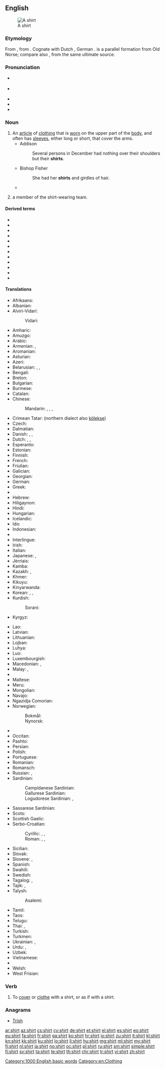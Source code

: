 ==English==
{{wikipedia}}
[[Image:Shirt.jpg|thumb|A shirt]]

===Etymology===
From {{etyl|ang|en}} {{term|scyrte|lang=ang}}, from {{etyl|gem-pro|en}} {{term/t|gem-pro|*skurtijǭ}}.  Cognate with Dutch {{term|schort|lang=nl}}, German {{term|Schürze||apron|lang=de}}. {{term|skirt|Skirt|lang=en}} is a parallel formation from Old Norse; compare also {{term|short|lang=en}}, from the same ultimate source.

===Pronunciation===
* {{a|US}} {{IPA|/ʃɜːrt/}}
* {{a|UK}} {{IPA|/ʃɜːt/}}
* {{audio|en-us-shirt.ogg|Audio (US)}}
* {{audio|En-uk-shirt.ogg|Audio (UK)}}
* {{rhymes|ɜː(r)t}}

===Noun===
{{en-noun}}

# An [[article]] of [[clothing]] that is [[wear|worn]] on the upper part of the [[body]], and often has [[sleeve]]s, either long or short, that cover the arms.
#* Addison
#*: Several persons in December had nothing over their shoulders but their '''shirts'''.
#* Bishop Fisher
#*: She had her '''shirts''' and girdles of hair.
#* {{quote-news
|year=2012
|date=April 9
|author=Mandeep Sanghera
|title=Tottenham 1 - 2 Norwich
|work=BBC Sport
|url=http://www.bbc.co.uk/sport/0/football/17581358
|page=
|passage=Holt was furious referee Michael Oliver refused to then award him a penalty after Ledley King appeared to pull his '''shirt''' and his anger was compounded when Spurs immediately levelled.}}
# {{context|"[[shirts and skins]]" games|lang=en}} a member of the shirt-wearing team.

====Derived terms====
* {{l/en|dress shirt}}
* {{l/en|nightshirt}}
* {{l/en|give the shirt off one's back}}
* {{l/en|hair shirt}}
* {{l/en|keep one's shirt on}}
* {{l/en|lose one's shirt}}
* {{l/en|polo shirt}}
* {{l/en|shirts and skins}}
* {{l/en|stuffed shirt}}
* {{l/en|sweatshirt}}
* {{l/en|t-shirt}}
* {{l/en|undershirt}}

====Translations====
{{trans-top|article of clothing}}
* Afrikaans: {{t|af|hemp}}
* Albanian: {{t|sq|këmish}}
* Alviri-Vidari:
*: Vidari: {{t|avd|پیران|tr=pirān}}
* Amharic: {{t|am|ሸሚዝ|tr=šämiz|sc=Ethi}}
* Amuzgo: {{t|amu|kotôⁿ}}
* Arabic: {{t|ar|قميص|m|tr=qamīṣ}}
* Armenian: {{t|hy|վերնաշապիկ|tr=vernašapik}},  {{t|hy|շապիկ|tr=šapik}}
* Aromanian: {{t|rup|cãmeashã|f}}
* Asturian: {{t|ast|camisa|f}}
* Azeri: {{t+|az|köynək}}
* Belarusian: {{t|be|кашуля|f|tr=kašúlja|sc=Cyrl}}, {{t|be|сарочка|f|tr=saróčka|sc=Cyrl}}, {{t|be|рубашка|f|tr=rubáška|sc=Cyrl}}
* Bengali: {{t|bn|শার্ট|tr=sharţ|sc=Beng}}
* Breton: {{t+|br|roched|f}}
* Bulgarian: {{t+|bg|риза|f|tr=ríza|sc=Cyrl}}
* Burmese: {{t+|my|အင်္ကျီ|tr=in׃ gji|sc=Mymr}}
* Catalan: {{t+|ca|camisa|f}}
* Chinese:
*: Mandarin: {{t+|cmn|襯衫|sc=Hani}},  {{t+|cmn|衬衫|tr=chènshān|sc=Hani}},  {{t+|cmn|襯衣|sc=Hani}},  {{t+|cmn|衬衣|tr=chènyī|sc=Hani}}
* Crimean Tatar: {{t|crh|kölmek}} (northern dialect also [[kölekse]])
* Czech: {{t+|cs|košile|f}}
* Dalmatian: {{t|dlm|camaisa|f}}
* Danish: {{t|da|bluse|c}}, {{t|da|skjorte|c}}, {{t|da|trøje|c}}
* Dutch: {{t+|nl|hemd|n}}, {{t+|nl|overhemd|n}}, {{t+|nl|shirt}}
* Esperanto: {{t|eo|ĉemizo}}
* Estonian: {{t+|et|särk}}
* Finnish: {{t+|fi|paita}}
* French: {{t+|fr|chemise|f}}
* Friulian: {{t|fur|čhamese|f}}
* Galician: {{t+|gl|camisa|f}}
* Georgian: {{t|ka|პერანგი|tr=perangi|sc=Geor}}
* German: {{t+|de|Hemd|n}}
* Greek: {{t+|el|πουκάμισο|n|tr=poukámiso|sc=Grek}}
* {{trreq|gu}}
* Hebrew: {{t+|he|חולצה|f|tr=khultsá}}
* Hiligaynon: {{t|hil|kamisadentro}}
* Hindi: {{t|hi|क़मीज़|f|tr=qamīz|sc=Deva}}
* Hungarian: {{t+|hu|ing}}
* Icelandic: {{t+|is|skyrta|f}}
* Ido: {{t+|io|kamizo}}
* Indonesian: {{t+|id|kemeja}}
* {{trreq|ia}}
* Interlingue: {{t|ie|camise}}
* Irish: {{t+|ga|léine|f}}
* Italian: {{t+|it|camicia|f}}
* Japanese: {{t|ja|シャツ|tr=shatsu}}, {{qualifier|business shirt, "white shirt"}} {{t|ja|ワイシャツ|tr=waishatsu|sc=Jpan}}
* Jèrriais: {{t|roa-jer|c'mînse|f}}
* Kamba: {{t|kam|shati}}
* Kazakh: {{t|kk|жейде|tr=jeyde|sc=Cyrl}}, {{t|kk|көйлек|tr=köylek|sc=Cyrl}}
* Khmer: {{t+|km|អាវ|tr=aav|sc=Khmr}}
* Kikuyu: {{t|ki|sati}}
* Kinyarwanda: {{t|rw|ijipo}}
* Korean: {{t+|ko|셔츠|tr=syeochu|sc=Kore}}, {{t|ko|와이 셔츠|tr=wai syeochu|sc=Kore}}, {{t+|ko|남방|tr=nambang|sc=Kore}}
* Kurdish:
*: Sorani: {{t+|ku|کراس}}
* Kyrgyz: {{t|ky|көйнөк|tr=köynök|sc=Cyrl}}
{{trans-mid}}
* Lao: {{t+|lo|ເສື້ອເຊີດ|tr=sư̄a sœ̄t|sc=Laoo}}
* Latvian: {{t|lv|krekls}}
* Lithuanian: {{t|lt|marškiniai|m-p}}
* Lojban: {{t|jbo|creka}}
* Luhya: {{t|luy|lishati}}
* Luo: {{t|luo|shat}}
* Luxembourgish: {{t|lb|Hiem|n}}
* Macedonian: {{t|mk|кошула|f|tr=kóšula}}, {{t|mk|маица|f|tr=máica}}
* Malay: {{t|ms|baju}}, {{t|ms|kemeja}}
* {{trreq|ml}}
* Maltese: {{t|mt|qmis|f}}
* Meru: {{t|mer|shati}}
* Mongolian: {{t|mn|дотуур цамц|tr=dotuur tsamts|sc=Cyrl}}
* Navajo: {{t|nv|deijiʼ ééʼ}}
* Ngazidja Comorian: {{t|zdj|shatri|c5|c6}}
* Norwegian:
*: Bokmål: {{t+|nb|skjorte|m|f}}
*: Nynorsk: {{t|nn|skjorte|f}}
* {{trreq|nov}}
* Occitan: {{t+|oc|camisa|f}}
* Pashto: {{t+|ps|خت|m|tr=xət|sc=ps-Arab}}
* Persian: {{t+|fa|پیراهن|tr=pirâhan|sc=fa-Arab}}
* Polish: {{t+|pl|koszula|f}}
* Portuguese: {{t+|pt|camisa|f}}
* Romanian: {{t+|ro|cămașă|f}}
* Romansch: {{t|rm|chamischa|f}}
* Russian: {{t+|ru|рубашка|f|tr=rubáška}}, {{t+|ru|сорочка|f|tr=soróčka|sc=Cyrl}}
* Sardinian: {{t|sc|camigia}}
*: Campidanese Sardinian: {{t|sro|camisa}}
*: Gallurese Sardinian: {{t|sdn|camisgia}}
*: Logudorese Sardinian: {{t|src|bentòne}}, {{t|src|camisa}}
* Sassarese Sardinian: {{t|sdc|camixa}}
* Scots: {{t|sco|sark}}
* Scottish Gaelic: {{t|gd|lèine|f}}
* Serbo-Croatian:
*: Cyrillic: {{t|sh|кошуља|f|sc=Cyrl}}, {{t|sh|мајица|f|sc=Cyrl}}, {{t|sh|рубача|f|sc=Cyrl}}
*: Roman: {{t|sh|košulja|f}}, {{t|sh|majica|f}}, {{t|sh|rubača|f|sc=Cyrl}}
* Sicilian: {{t+|scn|cammisa|f}}
* Slovak: {{t|sk|košeľa|f}}
* Slovene: {{t+|sl|srajca|f}}, {{t|sl|majica|f}}
* Spanish: {{t+|es|camisa|f}}
* Swahili: {{t+|sw|shati}}
* Swedish: {{t+|sv|skjorta|c}}
* Tagalog: {{t|tl|kamiseta}}, {{t|tl|kamisa}}
* Tajik: {{t|tg|курта|tr=kurta|sc=Cyrl}}, {{t|tg|пироҳан|tr=pirohan|sc=Cyrl}}
* Talysh:
*: Asalemi: {{t|tly|شوی|tr=šavi|sc=fa-Arab}}
* Tamil: {{t+|ta|சட்டை|tr=sattai}}
* Taos: {{t|twf|cûdena}}
* Telugu: {{t+|te|చొక్కా|tr=cokkā}}
* Thai: {{t|th|เสื้อเชิ้ต|tr=sêua chért}}, {{t+|th|เสื้อ|tr=sêua}}
* Turkish: {{t+|tr|gömlek}}
* Turkmen: {{t|tk|köýnek}}
* Ukrainian: {{t|uk|сорочка|f|tr=soróčka|sc=Cyrl}}, {{t|uk|кошуля|f|tr=košúlja|sc=Cyrl}}
* Urdu: {{t|ur|قمیض|f|tr=qamīz|sc=ur-Arab}}, {{t|ur|قمیص|f|tr=qamīs|sc=ur-Arab}}
* Uzbek: {{t|uz|ko'ylak}}
* Vietnamese: {{t+|vi|áo sơ mi}}
* {{trreq|vo}}
* Welsh: {{t+|cy|crys|m}}
* West Frisian: {{t|fy|himd}}
{{trans-bottom}}

===Verb===
{{en-verb}}

# To [[cover]] or [[clothe]] with a shirt, or as if with a shirt.
#: {{rfquotek|Dryden}}

===Anagrams===
* [[Trish#English|Trish]]

[[Category:1000 English basic words]]
[[Category:en:Clothing]]

[[ar:shirt]]
[[az:shirt]]
[[cs:shirt]]
[[cy:shirt]]
[[de:shirt]]
[[et:shirt]]
[[el:shirt]]
[[es:shirt]]
[[eo:shirt]]
[[eu:shirt]]
[[fa:shirt]]
[[fr:shirt]]
[[ga:shirt]]
[[ko:shirt]]
[[hr:shirt]]
[[io:shirt]]
[[zu:shirt]]
[[it:shirt]]
[[kl:shirt]]
[[kn:shirt]]
[[kk:shirt]]
[[ku:shirt]]
[[lo:shirt]]
[[li:shirt]]
[[hu:shirt]]
[[mg:shirt]]
[[ml:shirt]]
[[my:shirt]]
[[fj:shirt]]
[[nl:shirt]]
[[ja:shirt]]
[[no:shirt]]
[[oc:shirt]]
[[pl:shirt]]
[[ru:shirt]]
[[sm:shirt]]
[[simple:shirt]]
[[fi:shirt]]
[[sv:shirt]]
[[ta:shirt]]
[[te:shirt]]
[[th:shirt]]
[[chr:shirt]]
[[tr:shirt]]
[[vi:shirt]]
[[zh:shirt]]